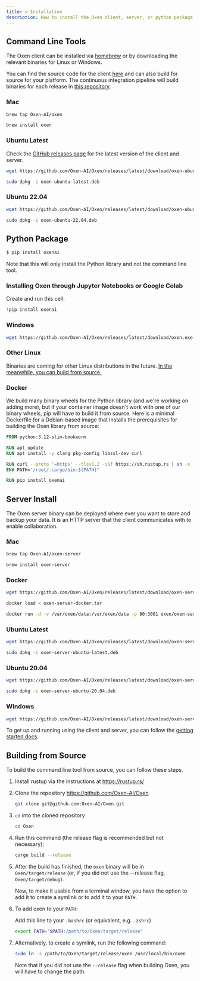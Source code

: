 ```yaml
---
title: ⚒️ Installation
description: How to install the Oxen client, server, or python package.
---
```


## Command Line Tools

The Oxen client can be installed via [homebrew](https://brew.sh/) or by downloading the relevant binaries for Linux or Windows.

You can find the source code for the client [here](https://github.com/Oxen-AI/Oxen) and can also build for source for your platform. The continuous integration pipeline will build binaries for each release in [this repository](https://github.com/Oxen-AI/Oxen).

### Mac

```bash
brew tap Oxen-AI/oxen
```

```bash
brew install oxen
```

### Ubuntu Latest

Check the [GitHub releases page](https://github.com/Oxen-AI/Oxen/releases) for the latest version of the client and server.

```bash
wget https://github.com/Oxen-AI/Oxen/releases/latest/download/oxen-ubuntu-latest.deb
```

```bash
sudo dpkg -i oxen-ubuntu-latest.deb
```

### Ubuntu 22.04

```bash
wget https://github.com/Oxen-AI/Oxen/releases/latest/download/oxen-ubuntu-22.04.deb
```

```bash
sudo dpkg -i oxen-ubuntu-22.04.deb
```

## Python Package

```bash
$ pip install oxenai
```

Note that this will only install the Python library and not the command line tool.

### Installing Oxen through Jupyter Notebooks or Google Colab

Create and run this cell:
```python
!pip install oxenai
```

### Windows

```bash
wget https://github.com/Oxen-AI/Oxen/releases/latest/download/oxen.exe
```

### Other Linux

Binaries are coming for other Linux distributions in the future. [In the meanwhile, you can build from source.](#building-from-source)

### Docker

We build many binary wheels for the Python library (and we're working on adding more), but if your container image doesn't work with one of our binary wheels, pip will have to build it from source. Here is a minimal Dockerfile for a Debian-based image that installs the prerequisites for building the Oxen library from source:

```Dockerfile
FROM python:3.12-slim-bookworm

RUN apt update
RUN apt install -y clang pkg-config libssl-dev curl

RUN curl --proto '=https' --tlsv1.2 -sSf https://sh.rustup.rs | sh -s -- -y
ENV PATH="/root/.cargo/bin:${PATH}"

RUN pip install oxenai
```

## Server Install

The Oxen server binary can be deployed where ever you want to store and backup your data. It is an HTTP server that the client communicates with to enable collaboration.

### Mac

```bash
brew tap Oxen-AI/oxen-server
```

```bash
brew install oxen-server
```

### Docker

```bash
wget https://github.com/Oxen-AI/Oxen/releases/latest/download/oxen-server-docker.tar
```

```bash
docker load < oxen-server-docker.tar
```

```bash
docker run -d -v /var/oxen/data:/var/oxen/data -p 80:3001 oxen/oxen-server:latest
```

### Ubuntu Latest

```bash
wget https://github.com/Oxen-AI/Oxen/releases/latest/download/oxen-server-ubuntu-latest.deb
```

```bash
sudo dpkg -i oxen-server-ubuntu-latest.deb
```

### Ubuntu 20.04

```bash
wget https://github.com/Oxen-AI/Oxen/releases/latest/download/oxen-server-ubuntu-20.04.deb
```

```bash
sudo dpkg -i oxen-server-ubuntu-20.04.deb
```

### Windows

```bash
wget https://github.com/Oxen-AI/Oxen/releases/latest/download/oxen-server.exe
```

To get up and running using the client and server, you can follow the [getting started docs](https://github.com/Oxen-AI/oxen-release).

## Building from Source

To build the command line tool from source, you can follow these steps.

1. Install rustup via the instructions at https://rustup.rs/
2. Clone the repository https://github.com/Oxen-AI/Oxen
    ```bash
    git clone git@github.com:Oxen-AI/Oxen.git
    ```
3. `cd` into the cloned repository
    ```bash
    cd Oxen
    ```
4. Run this command (the release flag is recommended but not necessary):
    ```bash
    cargo build --release
    ```
5. After the build has finished, the `oxen` binary will be in `Oxen/target/release` (or, if you did not use the --release flag, `Oxen/target/debug`).

    Now, to make it usable from a terminal window, you have the option to add it to create a symlink or to add it to your `PATH`.
6. To add oxen to your `PATH`:

    Add this line to your `.bashrc` (or equivalent, e.g. `.zshrc`)
    ```bash
    export PATH="$PATH:/path/to/Oxen/target/release"
    ```
7. Alternatively, to create a symlink, run the following command:
    ```bash
    sudo ln -s /path/to/Oxen/target/release/oxen /usr/local/bin/oxen
    ```
    Note that if you did not use the `--release` flag when building Oxen, you will have to change the path.